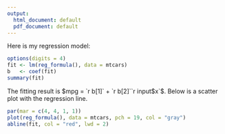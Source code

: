 ```yaml
---
output:
  html_document: default
  pdf_document: default
---
```

Here is my regression model:

```r
options(digits = 4)
fit <- lm(reg_formula(), data = mtcars)
b   <- coef(fit)
summary(fit)
```

The fitting result is $mpg = `r b[1]` + `r b[2]``r input$x`$.
Below is a scatter plot with the regression line.

```r
par(mar = c(4, 4, 1, 1))
plot(reg_formula(), data = mtcars, pch = 19, col = "gray")
abline(fit, col = "red", lwd = 2)
```
